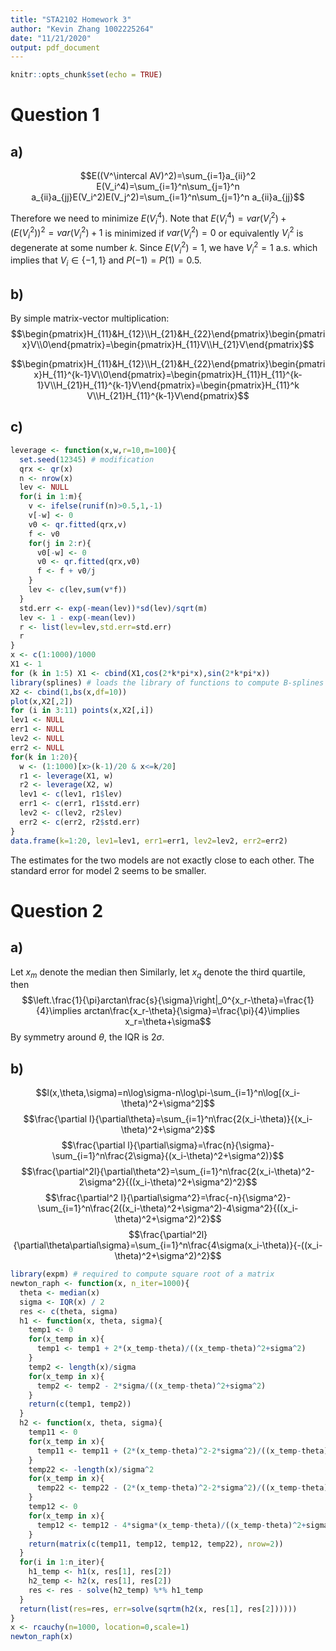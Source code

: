 ```yaml
---
title: "STA2102 Homework 3"
author: "Kevin Zhang 1002225264"
date: "11/21/2020"
output: pdf_document
---
```


```r
knitr::opts_chunk$set(echo = TRUE)
```

# Question 1

## a)

$$E((V^\intercal AV)^2)=\sum_{i=1}a_{ii}^2 E(V_i^4)=\sum_{i=1}^n\sum_{j=1}^n a_{ii}a_{jj}E(V_i^2)E(V_j^2)=\sum_{i=1}^n\sum_{j=1}^n a_{ii}a_{jj}$$

Therefore we need to minimize $E(V_i^4)$. Note that $E(V_i^4)=var(V_i^2)+(E(V_i^2))^2=var(V_i^2)+1$ is minimized if $var(V_i^2)=0$ or equivalently $V_i^2$ is degenerate at some number $k$. Since $E(V_i^2)=1$, we have $V_i^2=1$ a.s. which implies that $V_i\in\{-1, 1\}$ and $P(-1)=P(1)=0.5$.

## b)

By simple matrix-vector multiplication:
$$\begin{pmatrix}H_{11}&H_{12}\\H_{21}&H_{22}\end{pmatrix}\begin{pmatrix}V\\0\end{pmatrix}=\begin{pmatrix}H_{11}V\\H_{21}V\end{pmatrix}$$

$$\begin{pmatrix}H_{11}&H_{12}\\H_{21}&H_{22}\end{pmatrix}\begin{pmatrix}H_{11}^{k-1}V\\0\end{pmatrix}=\begin{pmatrix}H_{11}H_{11}^{k-1}V\\H_{21}H_{11}^{k-1}V\end{pmatrix}=\begin{pmatrix}H_{11}^k V\\H_{21}H_{11}^{k-1}V\end{pmatrix}$$

## c)

```r
leverage <- function(x,w,r=10,m=100){
  set.seed(12345) # modification
  qrx <- qr(x)
  n <- nrow(x)
  lev <- NULL
  for(i in 1:m){
    v <- ifelse(runif(n)>0.5,1,-1)
    v[-w] <- 0
    v0 <- qr.fitted(qrx,v)
    f <- v0
    for(j in 2:r){
      v0[-w] <- 0
      v0 <- qr.fitted(qrx,v0)
      f <- f + v0/j
    }
    lev <- c(lev,sum(v*f))
  }
  std.err <- exp(-mean(lev))*sd(lev)/sqrt(m)
  lev <- 1 - exp(-mean(lev))
  r <- list(lev=lev,std.err=std.err)
  r
}
x <- c(1:1000)/1000
X1 <- 1
for (k in 1:5) X1 <- cbind(X1,cos(2*k*pi*x),sin(2*k*pi*x))
library(splines) # loads the library of functions to compute B-splines
X2 <- cbind(1,bs(x,df=10))
plot(x,X2[,2])
for (i in 3:11) points(x,X2[,i])
lev1 <- NULL
err1 <- NULL
lev2 <- NULL
err2 <- NULL
for(k in 1:20){
  w <- (1:1000)[x>(k-1)/20 & x<=k/20]
  r1 <- leverage(X1, w)
  r2 <- leverage(X2, w)
  lev1 <- c(lev1, r1$lev)
  err1 <- c(err1, r1$std.err)
  lev2 <- c(lev2, r2$lev)
  err2 <- c(err2, r2$std.err)
}
data.frame(k=1:20, lev1=lev1, err1=err1, lev2=lev2, err2=err2)
```

The estimates for the two models are not exactly close to each other. The standard error for model 2 seems to be smaller.

# Question 2

## a)

Let $x_m$ denote the median then
\begin{gather*}
  \int_{-\infty}^{x_m} \frac{1}{\pi\sigma}\left(\frac{\sigma^2}{(x-\theta)^2+\sigma^2)}\right)\,dx=\int_{-\infty}^{x_m-\theta} \frac{\sigma}{\pi}\left(\frac{1}{s^2+\sigma^2)}\right)\,ds=\left.\frac{1}{\pi}arctan\frac{s}{\sigma}\right|_{-\infty}^{x_m-\theta}=0.5\\
  \implies\frac{1}{\pi}arctan\frac{x_m-\theta}{\sigma}+0.5=0.5\implies x_m=\theta
\end{gather*}
Similarly, let $x_q$ denote the third quartile, then
$$\left.\frac{1}{\pi}arctan\frac{s}{\sigma}\right|_0^{x_r-\theta}=\frac{1}{4}\implies arctan\frac{x_r-\theta}{\sigma}=\frac{\pi}{4}\implies x_r=\theta+\sigma$$
By symmetry around $\theta$, the IQR is $2\sigma$.

## b)

$$l(x,\theta,\sigma)=n\log\sigma-n\log\pi-\sum_{i=1}^n\log[(x_i-\theta)^2+\sigma^2]$$
$$\frac{\partial l}{\partial\theta}=\sum_{i=1}^n\frac{2(x_i-\theta)}{(x_i-\theta)^2+\sigma^2}$$
$$\frac{\partial l}{\partial\sigma}=\frac{n}{\sigma}-\sum_{i=1}^n\frac{2\sigma}{(x_i-\theta)^2+\sigma^2)}$$
$$\frac{\partial^2l}{\partial\theta^2}=\sum_{i=1}^n\frac{2(x_i-\theta)^2-2\sigma^2}{((x_i-\theta)^2+\sigma^2)^2}$$
$$\frac{\partial^2 l}{\partial\sigma^2}=\frac{-n}{\sigma^2}-\sum_{i=1}^n\frac{2((x_i-\theta)^2+\sigma^2)-4\sigma^2}{((x_i-\theta)^2+\sigma^2)^2}$$
$$\frac{\partial^2l}{\partial\theta\partial\sigma}=\sum_{i=1}^n\frac{4\sigma(x_i-\theta)}{-((x_i-\theta)^2+\sigma^2)^2}$$

```r
library(expm) # required to compute square root of a matrix
newton_raph <- function(x, n_iter=1000){
  theta <- median(x)
  sigma <- IQR(x) / 2
  res <- c(theta, sigma)
  h1 <- function(x, theta, sigma){
    temp1 <- 0
    for(x_temp in x){
      temp1 <- temp1 + 2*(x_temp-theta)/((x_temp-theta)^2+sigma^2)
    }
    temp2 <- length(x)/sigma
    for(x_temp in x){
      temp2 <- temp2 - 2*sigma/((x_temp-theta)^2+sigma^2)
    }
    return(c(temp1, temp2))
  }
  h2 <- function(x, theta, sigma){
    temp11 <- 0
    for(x_temp in x){
      temp11 <- temp11 + (2*(x_temp-theta)^2-2*sigma^2)/((x_temp-theta)^2+sigma^2)^2
    }
    temp22 <- -length(x)/sigma^2
    for(x_temp in x){
      temp22 <- temp22 - (2*(x_temp-theta)^2-2*sigma^2)/((x_temp-theta)^2+sigma^2)^2
    }
    temp12 <- 0
    for(x_temp in x){
      temp12 <- temp12 - 4*sigma*(x_temp-theta)/((x_temp-theta)^2+sigma^2)^2
    }
    return(matrix(c(temp11, temp12, temp12, temp22), nrow=2))
  }
  for(i in 1:n_iter){
    h1_temp <- h1(x, res[1], res[2])
    h2_temp <- h2(x, res[1], res[2])
    res <- res - solve(h2_temp) %*% h1_temp
  }
  return(list(res=res, err=solve(sqrtm(h2(x, res[1], res[2])))))
}
x <- rcauchy(n=1000, location=0,scale=1)
newton_raph(x)
```





















